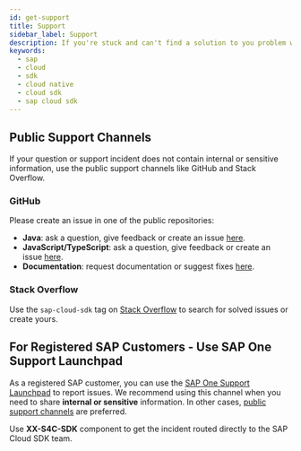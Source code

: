 ```yaml
---
id: get-support
title: Support
sidebar_label: Support
description: If you're stuck and can't find a solution to you problem with SAP Cloud SDK, we're here to help you.
keywords:
  - sap
  - cloud
  - sdk
  - cloud native
  - cloud sdk
  - sap cloud sdk
---
```


## Public Support Channels

If your question or support incident does not contain internal or sensitive information, use the public support channels like GitHub and Stack Overflow.

### GitHub

Please create an issue in one of the public repositories:

- **Java**: ask a question, give feedback or create an issue [here](https://github.com/SAP/cloud-sdk/issues/new/choose).
- **JavaScript/TypeScript**: ask a question, give feedback or create an issue [here](https://github.com/SAP/cloud-sdk-js/issues/new/choose).
- **Documentation**: request documentation or suggest fixes [here](https://github.com/SAP/cloud-sdk/issues/new/choose).

### Stack Overflow

Use the `sap-cloud-sdk` tag on [Stack Overflow](https://stackoverflow.com/questions/tagged/sap-cloud-sdk) to search for solved issues or create yours.

## For Registered SAP Customers - Use SAP One Support Launchpad

As a registered SAP customer, you can use the [SAP One Support Launchpad](https://launchpad.support.sap.com/) to report issues.
We recommend using this channel when you need to share **internal or sensitive** information.
In other cases, [public support channels](#public-support-channels) are preferred.

Use **XX-S4C-SDK** component to get the incident routed directly to the SAP Cloud SDK team.
